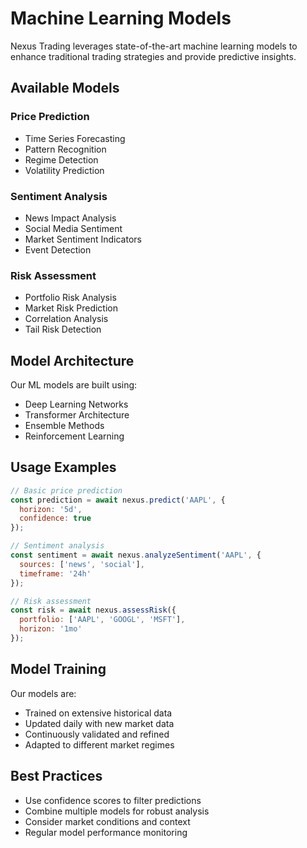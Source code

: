 # Machine Learning Models

Nexus Trading leverages state-of-the-art machine learning models to enhance traditional trading strategies and provide predictive insights.

## Available Models

### Price Prediction
- Time Series Forecasting
- Pattern Recognition
- Regime Detection
- Volatility Prediction

### Sentiment Analysis
- News Impact Analysis
- Social Media Sentiment
- Market Sentiment Indicators
- Event Detection

### Risk Assessment
- Portfolio Risk Analysis
- Market Risk Prediction
- Correlation Analysis
- Tail Risk Detection

## Model Architecture

Our ML models are built using:
- Deep Learning Networks
- Transformer Architecture
- Ensemble Methods
- Reinforcement Learning

## Usage Examples

```javascript
// Basic price prediction
const prediction = await nexus.predict('AAPL', {
  horizon: '5d',
  confidence: true
});

// Sentiment analysis
const sentiment = await nexus.analyzeSentiment('AAPL', {
  sources: ['news', 'social'],
  timeframe: '24h'
});

// Risk assessment
const risk = await nexus.assessRisk({
  portfolio: ['AAPL', 'GOOGL', 'MSFT'],
  horizon: '1mo'
});
```

## Model Training

Our models are:
- Trained on extensive historical data
- Updated daily with new market data
- Continuously validated and refined
- Adapted to different market regimes

## Best Practices

- Use confidence scores to filter predictions
- Combine multiple models for robust analysis
- Consider market conditions and context
- Regular model performance monitoring
